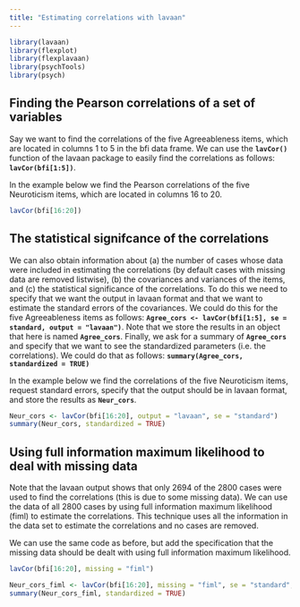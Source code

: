 ```yaml
---
title: "Estimating correlations with lavaan"
---
```


```r
library(lavaan)
library(flexplot)
library(flexplavaan)
library(psychTools)
library(psych)
```

## Finding the Pearson correlations of a set of variables

Say we want to find the correlations of the five Agreeableness items, which are located in columns 1 to 5 in the bfi data frame. We can use the **`lavCor()`** function of the lavaan package to easily find the correlations as follows: **`lavCor(bfi[1:5])`**. 

In the example below we find the Pearson correlations of the five Neuroticism items, which are located in columns 16 to 20.

```r
lavCor(bfi[16:20])
```

## The statistical signifcance of the correlations

We can also obtain information about (a) the number of cases whose data were included in estimating the correlations (by default cases with missing data are removed listwise), (b) the covariances and variances of the items, and (c) the statistical significance of the correlations. To do this we need to specify that we want the output in lavaan format and that we want to estimate the standard errors of the covariances. We could do this for the five Agreeableness items as follows: **`Agree_cors <- lavCor(bfi[1:5], se = standard, output = "lavaan")`**. Note that we store the results in an object that here is named **`Agree_cors`**. Finally, we ask for a summary of **`Agree_cors`** and specify that we want to see the standardized parameters (i.e. the correlations). We could do that as follows: **`summary(Agree_cors, standardized = TRUE)`**

In the example below we find the correlations of the five Neuroticism items, request standard errors, specify that the output should be in lavaan format, and store the results as **`Neur_cors`**.

```r
Neur_cors <- lavCor(bfi[16:20], output = "lavaan", se = "standard")
summary(Neur_cors, standardized = TRUE)
```

## Using full information maximum likelihood to deal with missing data

Note that the lavaan output shows that only 2694 of the 2800 cases were used to find the correlations (this is due to some missing data). We can use the data of all 2800 cases by using full information maximum likelihood (fiml) to estimate the correlations. This technique uses all the information in the data set to estimate the correlations and no cases are removed.

We can use the same code as before, but add the specification that the missing data should be dealt with using full information maximum likelihood.

```r
lavCor(bfi[16:20], missing = "fiml")
```


```r
Neur_cors_fiml <- lavCor(bfi[16:20], missing = "fiml", se = "standard", output = "lavaan")
summary(Neur_cors_fiml, standardized = TRUE)
```

